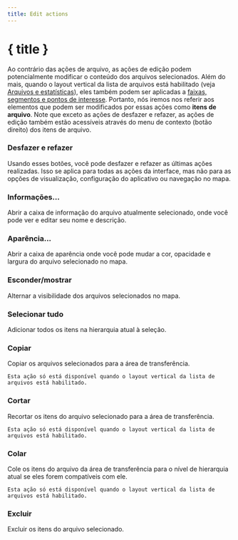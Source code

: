 ```yaml
---
title: Edit actions
---
```


<script lang="ts">
</script>

# { title }

Ao contrário das ações de arquivo, as ações de edição podem potencialmente modificar o conteúdo dos arquivos selecionados.
Além do mais, quando o layout vertical da lista de arquivos está habilitado (veja [Arquivos e estatísticas](../files-and-stats)), eles também podem ser aplicadas a [faixas, segmentos e pontos de interesse](../gpx).
Portanto, nós iremos nos referir aos elementos que podem ser modificados por essas ações como **itens de arquivo**.
Note que exceto as ações de desfazer e refazer, as ações de edição também estão acessíveis através do menu de contexto (botão direito) dos itens de arquivo.

### <Undo2 size="16" class="inline-block" style="margin-bottom: 2px" /><Redo2 size="16" class="inline-block" style="margin-bottom: 2px" /> Desfazer e refazer

Usando esses botões, você pode desfazer e refazer as últimas ações realizadas.
Isso se aplica para todas as ações da interface, mas não para as opções de visualização, configuração do aplicativo ou navegação no mapa.

### <Info size="16" class="inline-block" style="margin-bottom: 2px" /> Informações...

Abrir a caixa de informação do arquivo atualmente selecionado, onde você pode ver e editar seu nome e descrição.

### <PaintBucket size="16" class="inline-block" style="margin-bottom: 2px" /> Aparência...

Abrir a caixa de aparência onde você pode mudar a cor, opacidade e largura do arquivo selecionado no mapa.

### <EyeOff size="16" class="inline-block" style="margin-bottom: 2px" /> Esconder/mostrar

Alternar a visibilidade dos arquivos selecionados no mapa.

### <FileStack size="16" class="inline-block" style="margin-bottom: 2px" /> Selecionar tudo

Adicionar todos os itens na hierarquia atual à seleção.

### <ClipboardCopy size="16" class="inline-block" style="margin-bottom: 2px" /> Copiar

Copiar os arquivos selecionados para a área de transferência.

<DocsNote>

```
Esta ação só está disponível quando o layout vertical da lista de arquivos está habilitado.
```

</DocsNote>

### <Scissors size="16" class="inline-block" style="margin-bottom: 2px" /> Cortar

Recortar os itens do arquivo selecionado para a área de transferência.

<DocsNote>

```
Esta ação só está disponível quando o layout vertical da lista de arquivos está habilitado.
```

</DocsNote>

### <ClipboardPaste size="16" class="inline-block" style="margin-bottom: 2px" /> Colar

Cole os itens do arquivo da área de transferência para o nível de hierarquia atual se eles forem compatíveis com ele.

<DocsNote>

```
Esta ação só está disponível quando o layout vertical da lista de arquivos está habilitado.
```

</DocsNote>

### <Trash2 size="16" class="inline-block" style="margin-bottom: 2px" /> Excluir

Excluir os itens do arquivo selecionado.
